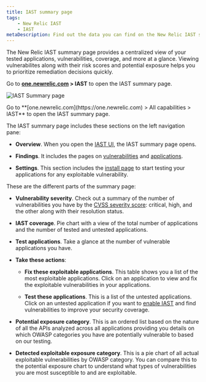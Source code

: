 ```yaml
---
title: IAST summary page
tags:
    - New Relic IAST
    - IAST
metaDescription: Find out the data you can find on the New Relic IAST summary page.
---
```




The New Relic IAST summary page provides a centralized view of your tested applications, vulnerabilities, coverage, and more at a glance. Viewing vulnerabilites along with their risk scores and potential exposure helps you to prioritize remediation decisions quickly.

Go to **[one.newrelic.com](https://one.newrelic.com/all-capabilities) > IAST** to open the IAST summary page.

<img
    title="IAST Summary page"
    alt="IAST Summary page"
    src={iastSummary}
/>

<figcaption>
   Go to **[one.newrelic.com](https://one.newrelic.com) > All capabilities > IAST** to open the IAST summary page.
</figcaption> 

The IAST summary page includes these sections on the left navigation pane:

- **Overview**. When you open the [IAST UI](https://one.newrelic.com/iast/summary), the IAST summary page opens.

- **Findings**. It includes the pages on [vulnerabilities](/docs/iast/exploitable-vulns/) and [applications](/docs/iast/applications/).

- **Settings**. This section includes the [install page](/docs/iast/install/) to start testing your applications for any exploitable vulnerability.


These are the different parts of the summary page:

- **Vulnerability severity**. Check out a summary of the number of vulnerabilities you have by the [CVSS severity score](/docs/iast/overview/#vuln-severity): critical, high, and the other along with their resolution status.

- **IAST coverage**. Pie chart with a view of the total number of applications and the number of tested and untested applications.

- **Test applications**. Take a glance at the number of vulnerable applications you have.

- **Take these actions**:
    - **Fix these exploitable applications**. This table shows you a list of the most exploitable applications. Click on an application to view and fix the exploitable vulnerabilities in your applications. 
    
    - **Test these applications**. This is a list of the untested applications. Click on an untested application if you want to [enable IAST](/docs/iast/applications/#enable-iast) and find vulnerabilities to improve your security coverage.

- **Potential exposure category**. This is an ordered list based on the nature of all the APIs analyzed across all applications providing you details on which OWASP categories you have are potentially vulnerable to based on our testing.

- **Detected exploitable exposure category**. This is a pie chart of all actual exploitable vulnerabilities by OWASP category. You can compare this to the potential exposure chart to understand what types of vulnerabilities you are most susceptible to and are exploitable.


